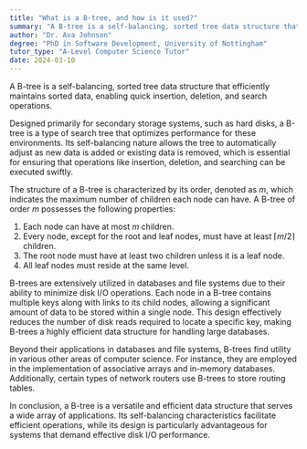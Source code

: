 ```yaml
---
title: "What is a B-tree, and how is it used?"
summary: "A B-tree is a self-balancing, sorted tree data structure that maintains sorted data for efficient insertion, deletion, and search operations."
author: "Dr. Ava Johnson"
degree: "PhD in Software Development, University of Nottingham"
tutor_type: "A-Level Computer Science Tutor"
date: 2024-03-10
---
```


A B-tree is a self-balancing, sorted tree data structure that efficiently maintains sorted data, enabling quick insertion, deletion, and search operations.

Designed primarily for secondary storage systems, such as hard disks, a B-tree is a type of search tree that optimizes performance for these environments. Its self-balancing nature allows the tree to automatically adjust as new data is added or existing data is removed, which is essential for ensuring that operations like insertion, deletion, and searching can be executed swiftly.

The structure of a B-tree is characterized by its order, denoted as $m$, which indicates the maximum number of children each node can have. A B-tree of order $m$ possesses the following properties:

1. Each node can have at most $m$ children.
2. Every node, except for the root and leaf nodes, must have at least $\lceil m/2 \rceil$ children.
3. The root node must have at least two children unless it is a leaf node.
4. All leaf nodes must reside at the same level.

B-trees are extensively utilized in databases and file systems due to their ability to minimize disk I/O operations. Each node in a B-tree contains multiple keys along with links to its child nodes, allowing a significant amount of data to be stored within a single node. This design effectively reduces the number of disk reads required to locate a specific key, making B-trees a highly efficient data structure for handling large databases.

Beyond their applications in databases and file systems, B-trees find utility in various other areas of computer science. For instance, they are employed in the implementation of associative arrays and in-memory databases. Additionally, certain types of network routers use B-trees to store routing tables.

In conclusion, a B-tree is a versatile and efficient data structure that serves a wide array of applications. Its self-balancing characteristics facilitate efficient operations, while its design is particularly advantageous for systems that demand effective disk I/O performance.
    